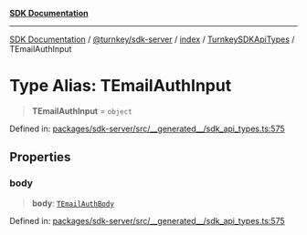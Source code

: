 [**SDK Documentation**](../../../../../../README.mdx)

***

[SDK Documentation](../../../../../../packages.mdx) / [@turnkey/sdk-server](../../../../README.mdx) / [index](../../../README.mdx) / [TurnkeySDKApiTypes](../README.mdx) / TEmailAuthInput

# Type Alias: TEmailAuthInput

> **TEmailAuthInput** = `object`

Defined in: [packages/sdk-server/src/\_\_generated\_\_/sdk\_api\_types.ts:575](https://github.com/tkhq/sdk/blob/078f5423e923fbd1d7fd39440402d7f01d09c3d0/packages/sdk-server/src/__generated__/sdk_api_types.ts#L575)

## Properties

### body

> **body**: [`TEmailAuthBody`](TEmailAuthBody.mdx)

Defined in: [packages/sdk-server/src/\_\_generated\_\_/sdk\_api\_types.ts:575](https://github.com/tkhq/sdk/blob/078f5423e923fbd1d7fd39440402d7f01d09c3d0/packages/sdk-server/src/__generated__/sdk_api_types.ts#L575)
